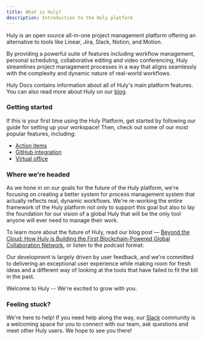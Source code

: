 ```yaml
---
title: What is Huly?
description: Introduction to the Huly platform
---
```



<YouTube id="WKmpm0ms_Sg" posterQuality="max" />

Huly is an open source all-in-one project management platform offering an alternative to tools like Linear, Jira, Slack, Notion, and Motion.

By providing a powerful suite of features including workflow management, personal scheduling, collaborative editing and video conferencing, Huly streamlines project management processes in a way that aligns seamlessly with the complexity and dynamic nature of real-world workflows.

Huly Docs contains information about all of Huly's main platform features. You can also read more about Huly on our <a href="https://huly.io/blog" target="_blank">blog</a>.

### Getting started

If this is your first time using the Huly Platform, get started by following our guide for setting up your workspace! Then, check out some of our most popular features, including:

- [Action items](/task-tracking/creating-action-items)
- [GitHub integration](/integrations/github)
- [Virtual office](/communication/virtual-office)

### Where we're headed

As we hone in on our goals for the future of the Huly platform, we're focusing on creating a better system for process management system that actually reflects real, dynamic workflows. We're re-working the entire framework of the Huly platform not only to support this goal but also to lay the foundation for our vision of a global Huly that will be the only tool anyone will ever need to manage their work.

To learn more about the future of Huly, read our blog post — <a href="https://huly.io/blog/beyond-the-cloud">Beyond the Cloud: How Huly is Building the First Blockchain-Powered Global Collaboration Network</a>, or listen to the podcast format:

<YouTube id="-MTR7fIsrig" posterQuality="max" />

Our development is largely driven by user feedback, and we're committed to delivering an exceptional user experience while making room for fresh ideas and a different way of looking at the tools that have failed to fit the bill in the past.

Welcome to Huly -- We're excited to grow with you.

### Feeling stuck?

We're here to help! If you need help along the way, our <a href="https://huly.link/slack" target="_blank">Slack</a> community is a welcoming space for you to connect with our team, ask questions and meet other Huly users. We hope to see you there!
